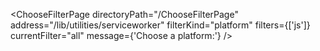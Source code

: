

<ChooseFilterPage
  directoryPath="/ChooseFilterPage"
  address="/lib/utilities/serviceworker"
  filterKind="platform"
  filters={['js']}
  currentFilter="all"
  message={'Choose a platform:'}
/>
